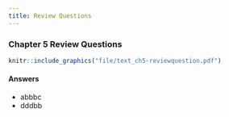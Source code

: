 ```yaml
---
title: Review Questions
---
```


::: callout-tip
### Chapter 5 Review Questions

```r
knitr::include_graphics("file/text_ch5-reviewquestion.pdf")
```
:::

::: {.callout-tip .column-margin}
#### Answers
- abbbc 
- dddbb
:::


